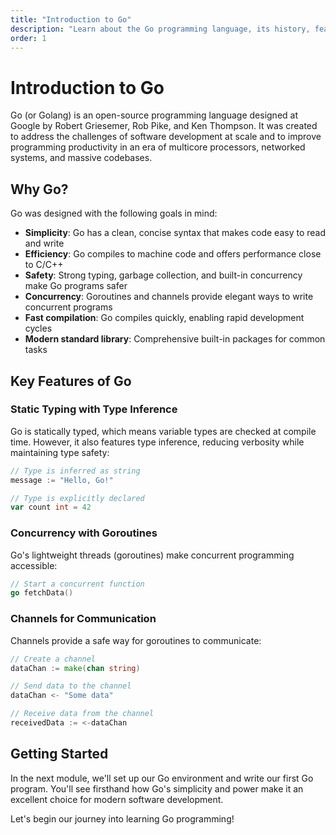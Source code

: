 ```yaml
---
title: "Introduction to Go"
description: "Learn about the Go programming language, its history, features, and why it's becoming increasingly popular for modern software development."
order: 1
---
```


# Introduction to Go

Go (or Golang) is an open-source programming language designed at Google by Robert Griesemer, Rob Pike, and Ken Thompson. It was created to address the challenges of software development at scale and to improve programming productivity in an era of multicore processors, networked systems, and massive codebases.

## Why Go?

Go was designed with the following goals in mind:

- **Simplicity**: Go has a clean, concise syntax that makes code easy to read and write
- **Efficiency**: Go compiles to machine code and offers performance close to C/C++
- **Safety**: Strong typing, garbage collection, and built-in concurrency make Go programs safer
- **Concurrency**: Goroutines and channels provide elegant ways to write concurrent programs
- **Fast compilation**: Go compiles quickly, enabling rapid development cycles
- **Modern standard library**: Comprehensive built-in packages for common tasks

## Key Features of Go

### Static Typing with Type Inference

Go is statically typed, which means variable types are checked at compile time. However, it also features type inference, reducing verbosity while maintaining type safety:

```go
// Type is inferred as string
message := "Hello, Go!" 

// Type is explicitly declared
var count int = 42
```

### Concurrency with Goroutines

Go's lightweight threads (goroutines) make concurrent programming accessible:

```go
// Start a concurrent function
go fetchData()
```

### Channels for Communication

Channels provide a safe way for goroutines to communicate:

```go
// Create a channel
dataChan := make(chan string)

// Send data to the channel
dataChan <- "Some data"

// Receive data from the channel
receivedData := <-dataChan
```

## Getting Started

In the next module, we'll set up our Go environment and write our first Go program. You'll see firsthand how Go's simplicity and power make it an excellent choice for modern software development.

Let's begin our journey into learning Go programming! 